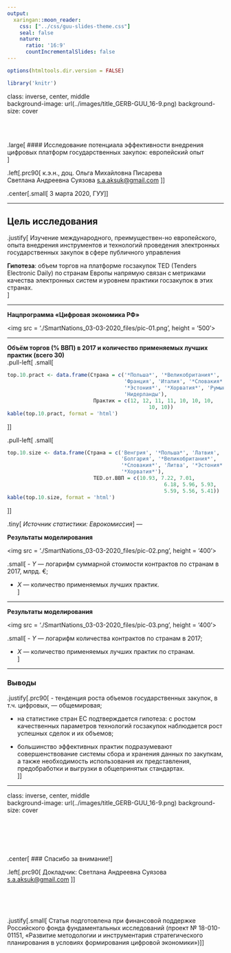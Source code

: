 ```yaml
---
output:
  xaringan::moon_reader:
    css: ["../css/guu-slides-theme.css"]
    seal: false
    nature:
      ratio: '16:9'
      countIncrementalSlides: false
---
```


```r
options(htmltools.dir.version = FALSE)

library('knitr')

```

class: inverse, center, middle  
background-image: url(../images/title_GERB-GUU_16-9.png)
background-size: cover

</br></br>

.large[
#### Исследование потенциала эффективности внедрения цифровых платформ государственных закупок: европейский опыт   
]

.left[.prc90[
к.э.н., доц. Ольга Михайловна Писарева </br>
Светлана Андреевна Суязова [s.a.aksuk@gmail.com](mailto:s.a.aksuk@gmail.com)  ]]

.center[.small[
3 марта 2020, ГУУ
]]

---

## Цель исследования

.justify[
Изучение международного, преимуществен-но европейского, опыта внедрения инструментов и технологий проведения электронных государственных закупок в сфере публичного управления

**Гипотеза**: объем торгов на платформе госзакупок TED (Tenders Electronic Daily) по странам Европы напрямую связан с метриками качества электронных систем и уровнем практики госзакупок в этих странах.    
]

---

**Нацпрограмма «Цифровая экономика РФ»**   

<img src = './SmartNations_03-03-2020_files/pic-01.png', height = '500'>

---

**Объём торгов (% ВВП) в 2017 и количество применяемых лучших практик (всего 30)**   
.pull-left[
.small[
```r
top.10.pract <- data.frame(Страна = c('*Польша*', '*Великобритания*',
                                      'Франция', 'Италия', '*Словакия*',
                                      '*Эстония*', '*Хорватия*', 'Румыния',
                                      'Нидерланды'),
                            Практик = c(12, 12, 11, 11, 10, 10, 10,
                                              10, 10))
kable(top.10.pract, format = 'html')

```
]]

.pull-left[
.small[
```r
top.10.size <- data.frame(Страна = c('Венгрия', '*Польша*', 'Латвия',
                                     'Болгария', '*Великобритания*',
                                     '*Словакия*', 'Литва', '*Эстония*',
                                     '*Хорватия*'),
                            TED.от.ВВП = c(10.93, 7.22, 7.01,
                                                   6.18, 5.96, 5.93,
                                                   5.59, 5.56, 5.41))
kable(top.10.size, format = 'html')

```
]]

.tiny[
*Источник статистики: Еврокомиссия*
]
---

**Результаты моделирования**

<img src = './SmartNations_03-03-2020_files/pic-02.png', height = '400'>

.small[
- $Y$ — логарифм суммарной стоимости контрактов по странам в 2017, млрд. €;   

- $X$ — количество применяемых лучших практик.   
]

---

**Результаты моделирования**

<img src = './SmartNations_03-03-2020_files/pic-03.png', height = '400'>

.small[
- $Y$ — логарифм количества контрактов по странам в 2017;   

- $X$ — количество применяемых лучших практик по странам.   
]

---

### Выводы

.justify[.prc90[
- тенденция роста объемов государственных закупок, в т.ч. цифровых, — общемировая;   

- на статистике стран ЕС подтверждается гипотеза: с ростом качественных параметров технологий госзакупок наблюдается рост успешных сделок и их объемов;    

- большинство эффективных практик подразумевают совершенствование системы сбора и хранения данных по закупкам, а также необходимость использования их представления, предобработки и выгрузки в общепринятых стандартах.  
]]

---

class: inverse, center, middle  
background-image: url(../images/title_GERB-GUU_16-9.png)
background-size: cover

</br></br></br></br>

.center[
### Спасибо за внимание!
]

.left[.prc90[
Докладчик: Светлана Андреевна Суязова [s.a.aksuk@gmail.com](mailto:s.a.aksuk@gmail.com)  ]]

</br></br></br>

.justify[.small[
Статья подготовлена при финансовой поддержке Российского фонда фундаментальных исследований (проект № 18-010-01151, «Развитие методологии и инструментария стратегического планирования в условиях формирования цифровой экономики»)
]]
